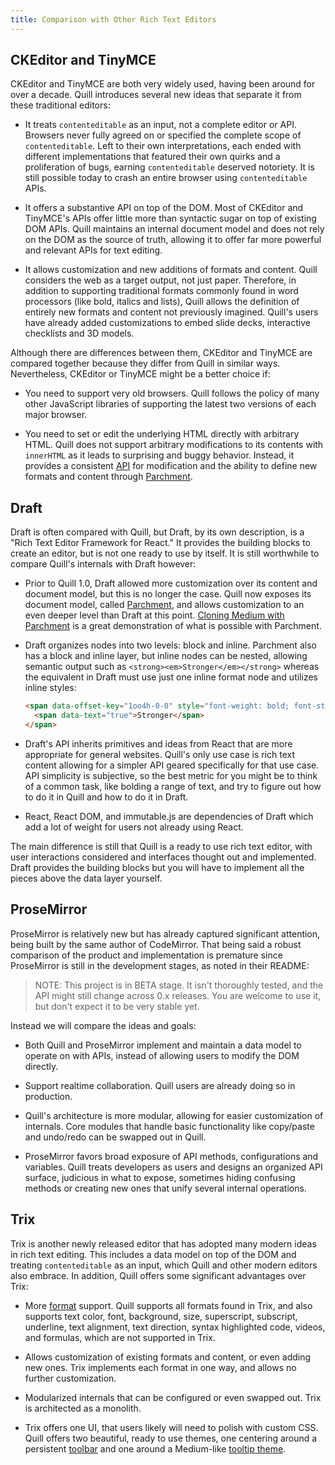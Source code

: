 ```yaml
---
title: Comparison with Other Rich Text Editors
---
```


## CKEditor and TinyMCE

CKEditor and TinyMCE are both very widely used, having been around for over a decade. Quill introduces several new ideas that separate it from these traditional editors:

- It treats `contenteditable` as an input, not a complete editor or API. Browsers never fully agreed on or specified the complete scope of `contenteditable`. Left to their own interpretations, each ended with different implementations that featured their own quirks and a proliferation of bugs, earning `contenteditable` deserved notoriety. It is still possible today to crash an entire browser using `contenteditable` APIs.

- It offers a substantive API on top of the DOM. Most of CKEditor and TinyMCE's APIs offer little more than syntactic sugar on top of existing DOM APIs. Quill maintains an internal document model and does not rely on the DOM as the source of truth, allowing it to offer far more powerful and relevant APIs for text editing.

- It allows customization and new additions of formats and content. Quill considers the web as a target output, not just paper. Therefore, in addition to supporting traditional formats commonly found in word processors (like bold, italics and lists), Quill allows the definition of entirely new formats and content not previously imagined. Quill's users have already added customizations to embed slide decks, interactive checklists and 3D models.

Although there are differences between them, CKEditor and TinyMCE are compared together because they differ from Quill in similar ways. Nevertheless, CKEditor or TinyMCE might be a better choice if:

- You need to support very old browsers. Quill follows the policy of many other JavaScript libraries of supporting the latest two versions of each major browser.

- You need to set or edit the underlying HTML directly with arbitrary HTML. Quill does not support arbitrary modifications to its contents with `innerHTML` as it leads to surprising and buggy behavior. Instead, it provides a consistent [API](/docs/api) for modification and the ability to define new formats and content through [Parchment](https://github.com/quilljs/parchment/).


## Draft

Draft is often compared with Quill, but Draft, by its own description, is a "Rich Text Editor Framework for React." It provides the building blocks to create an editor, but is not one ready to use by itself. It is still worthwhile to compare Quill's internals with Draft however:

- Prior to Quill 1.0, Draft allowed more customization over its content and document model, but this is no longer the case. Quill now exposes its document model, called [Parchment](https://github.com/quilljs/parchment), and allows customization to an even deeper level than Draft at this point. [Cloning Medium with Parchment](/guides/cloning-medium-with-parchment/) is a great demonstration of what is possible with Parchment.

- Draft organizes nodes into two levels: block and inline. Parchment also has a block and inline layer, but inline nodes can be nested, allowing semantic output such as `<strong><em>Stronger</em></strong>` whereas the equivalent in Draft must use just one inline format node and utilizes inline styles:

  ```html
  <span data-offset-key="1oo4h-0-0" style="font-weight: bold; font-style: italic;">
    <span data-text="true">Stronger</span>
  </span>
  ```

- Draft's API inherits primitives and ideas from React that are more appropriate for general websites. Quill's only use case is rich text content allowing for a simpler API geared specifically for that use case. API simplicity is subjective, so the best metric for you might be to think of a common task, like bolding a range of text, and try to figure out how to do it in Quill and how to do it in Draft.

- React, React DOM, and immutable.js are dependencies of Draft which add a lot of weight for users not already using React.

The main difference is still that Quill is a ready to use rich text editor, with user interactions considered and interfaces thought out and implemented. Draft provides the building blocks but you will have to implement all the pieces above the data layer yourself.


## ProseMirror

ProseMirror is relatively new but has already captured significant attention, being built by the same author of  CodeMirror. That being said a robust comparison of the product and implementation is premature since ProseMirror is still in the development stages, as noted in their README:

> NOTE: This project is in BETA stage. It isn't thoroughly tested, and the API might still change across 0.x releases. You are welcome to use it, but don't expect it to be very stable yet.

Instead we will compare the ideas and goals:

- Both Quill and ProseMirror implement and maintain a data model to operate on with APIs, instead of allowing users to modify the DOM directly.

- Support realtime collaboration. Quill users are already doing so in production.

- Quill's architecture is more modular, allowing for easier customization of internals. Core modules that handle basic functionality like copy/paste and undo/redo can be swapped out in Quill.

- ProseMirror favors broad exposure of API methods, configurations and variables. Quill treats developers as users and designs an organized API surface, judicious in what to expose, sometimes hiding confusing methods or creating new ones that unify several internal operations.


## Trix

Trix is another newly released editor that has adopted many modern ideas in rich text editing. This includes a data model on top of the DOM and treating `contenteditable` as an input, which Quill and other modern editors also embrace. In addition, Quill offers some significant advantages over Trix:

- More [format](/docs/formats/) support. Quill supports all formats found in Trix, and also supports text color, font, background, size, superscript, subscript, underline, text alignment, text direction, syntax highlighted code, videos, and formulas, which are not supported in Trix.

- Allows customization of existing formats and content, or even adding new ones. Trix implements each format in one way, and allows no further customization.

- Modularized internals that can be configured or even swapped out. Trix is architected as a monolith.

- Trix offers one UI, that users likely will need to polish with custom CSS. Quill offers two beautiful, ready to use themes, one centering around a persistent [toolbar](/docs/themes/#snow) and one around a Medium-like [tooltip theme](/docs/themes/#bubble).
